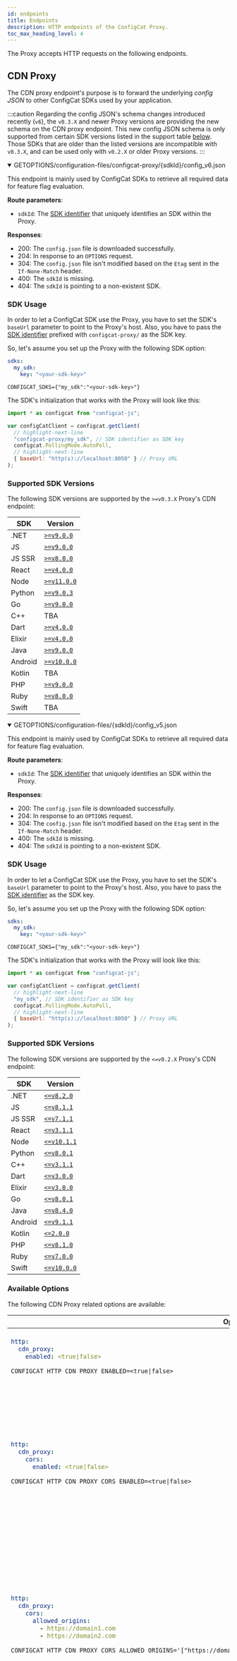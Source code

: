 ```yaml
---
id: endpoints
title: Endpoints
description: HTTP endpoints of the ConfigCat Proxy.
toc_max_heading_level: 4
---
```



The Proxy accepts HTTP requests on the following endpoints.

## CDN Proxy

The CDN proxy endpoint's purpose is to forward the underlying *config JSON* to other ConfigCat SDKs used by your application. 

:::caution
Regarding the config JSON's schema changes introduced recently (`v6`), the `v0.3.X` and newer Proxy versions are providing the new schema on the CDN proxy endpoint. 
This new config JSON schema is only supported from certain SDK versions listed in the support table [below](/advanced/proxy/endpoints/#supported-sdk-versions). 
Those SDKs that are older than the listed versions are incompatible with `v0.3.X`, and can be used only with `v0.2.X` or older Proxy versions.
:::

<Tabs groupId="versions">
<TabItem value="new" label="Proxy version 0.3.X or newer" default>

<details open>
  <summary><span className="endpoint"><span className="http-method green">GET</span><span className="http-method gray">OPTIONS</span>/configuration-files/configcat-proxy/&#123;sdkId&#125;/config_v6.json</span></summary>

This endpoint is mainly used by ConfigCat SDKs to retrieve all required data for feature flag evaluation. 

**Route parameters**:
- `sdkId`: The [SDK identifier](/advanced/proxy/proxy-overview/#sdk-identifier--sdk-key) that uniquely identifies an SDK within the Proxy.

**Responses**:
<ul className="responses">
  <li className="success"><span className="status">200</span>: The <code>config.json</code> file is downloaded successfully.</li>
  <li className="success"><span className="status">204</span>: In response to an <code>OPTIONS</code> request.</li>
  <li className="success"><span className="status">304</span>: The <code>config.json</code> file isn't modified based on the <code>Etag</code> sent in the <code>If-None-Match</code> header.</li>
  <li className="error"><span className="status">400</span>: The <code>sdkId</code> is missing.</li>
  <li className="error"><span className="status">404</span>: The <code>sdkId</code> is pointing to a non-existent SDK.</li>
</ul>
</details>

### SDK Usage

In order to let a ConfigCat SDK use the Proxy, you have to set the SDK's `baseUrl` parameter to point to the Proxy's host.
Also, you have to pass the [SDK identifier](/advanced/proxy/proxy-overview/#sdk-identifier--sdk-key) prefixed with `configcat-proxy/` as the SDK key.

So, let's assume you set up the Proxy with the following SDK option:

<Tabs groupId="yaml-env">
<TabItem value="yaml" label="YAML" default>

```yaml title="options.yml"
sdks:
  my_sdk:
    key: "<your-sdk-key>"
```

</TabItem>
<TabItem value="env-vars" label="Environment variables">

```shell
CONFIGCAT_SDKS={"my_sdk":"<your-sdk-key>"}
```

</TabItem>
</Tabs>

The SDK's initialization that works with the Proxy will look like this:

```js title="example.js"
import * as configcat from "configcat-js";

var configCatClient = configcat.getClient(
  // highlight-next-line
  "configcat-proxy/my_sdk", // SDK identifier as SDK key
  configcat.PollingMode.AutoPoll,
  // highlight-next-line
  { baseUrl: "http(s)://localhost:8050" } // Proxy URL
);
```

### Supported SDK Versions

The following SDK versions are supported by the `>=v0.3.X` Proxy's CDN endpoint:

|  SDK    | Version                                                                      |
| ------- |------------------------------------------------------------------------------|
| .NET    | [`>=v9.0.0`](https://github.com/configcat/.net-sdk/releases/tag/v9.0.0)      |
| JS      | [`>=v9.0.0`](https://github.com/configcat/js-sdk/releases/tag/v9.0.0)        |
| JS SSR  | [`>=v8.0.0`](https://github.com/configcat/js-ssr-sdk/releases/tag/v8.0.0)    |
| React   | [`>=v4.0.0`](https://github.com/configcat/react-sdk/releases/tag/v4.0.0)     |
| Node    | [`>=v11.0.0`](https://github.com/configcat/node-sdk/releases/tag/v11.0.0)    |
| Python  | [`>=v9.0.3`](https://github.com/configcat/python-sdk/releases/tag/v9.0.3)    |
| Go      | [`>=v9.0.0`](https://github.com/configcat/go-sdk/releases/tag/v9.0.0)        |
| C++     | TBA                                                                          |
| Dart    | [`>=v4.0.0`](https://github.com/configcat/dart-sdk/releases/tag/4.0.0)       |
| Elixir  | [`>=v4.0.0`](https://github.com/configcat/elixir-sdk/releases/tag/v4.0.0)    |
| Java    | [`>=v9.0.0`](https://github.com/configcat/java-sdk/releases/tag/v9.0.0)      |
| Android | [`>=v10.0.0`](https://github.com/configcat/android-sdk/releases/tag/v10.0.0) |
| Kotlin  | TBA                                                                          |
| PHP     | [`>=v9.0.0`](https://github.com/configcat/php-sdk/releases/tag/v9.0.0)       |
| Ruby    | [`>=v8.0.0`](https://github.com/configcat/ruby-sdk/releases/tag/v8.0.0)      |
| Swift   | TBA                                                                          |

</TabItem>
<TabItem value="old" label="Proxy version 0.2.X or older">

<details open>
  <summary><span className="endpoint"><span className="http-method green">GET</span><span className="http-method gray">OPTIONS</span>/configuration-files/&#123;sdkId&#125;/config_v5.json</span></summary>

This endpoint is mainly used by ConfigCat SDKs to retrieve all required data for feature flag evaluation. 

**Route parameters**:
- `sdkId`: The [SDK identifier](/advanced/proxy/proxy-overview/#sdk-identifier--sdk-key) that uniquely identifies an SDK within the Proxy.

**Responses**:
<ul className="responses">
  <li className="success"><span className="status">200</span>: The <code>config.json</code> file is downloaded successfully.</li>
  <li className="success"><span className="status">204</span>: In response to an <code>OPTIONS</code> request.</li>
  <li className="success"><span className="status">304</span>: The <code>config.json</code> file isn't modified based on the <code>Etag</code> sent in the <code>If-None-Match</code> header.</li>
  <li className="error"><span className="status">400</span>: The <code>sdkId</code> is missing.</li>
  <li className="error"><span className="status">404</span>: The <code>sdkId</code> is pointing to a non-existent SDK.</li>
</ul>
</details>

### SDK Usage

In order to let a ConfigCat SDK use the Proxy, you have to set the SDK's `baseUrl` parameter to point to the Proxy's host.
Also, you have to pass the [SDK identifier](/advanced/proxy/proxy-overview/#sdk-identifier--sdk-key) as the SDK key.

So, let's assume you set up the Proxy with the following SDK option:

<Tabs groupId="yaml-env">
<TabItem value="yaml" label="YAML" default>

```yaml title="options.yml"
sdks:
  my_sdk:
    key: "<your-sdk-key>"
```

</TabItem>
<TabItem value="env-vars" label="Environment variables">

```shell
CONFIGCAT_SDKS={"my_sdk":"<your-sdk-key>"}
```

</TabItem>
</Tabs>

The SDK's initialization that works with the Proxy will look like this:

```js title="example.js"
import * as configcat from "configcat-js";

var configCatClient = configcat.getClient(
  // highlight-next-line
  "my_sdk", // SDK identifier as SDK key
  configcat.PollingMode.AutoPoll,
  // highlight-next-line
  { baseUrl: "http(s)://localhost:8050" } // Proxy URL
);
```

### Supported SDK Versions

The following SDK versions are supported by the `<=v0.2.X` Proxy's CDN endpoint:

|  SDK    | Version                                               |
| ------- | ----------------------------------------------------- |
| .NET    | [`<=v8.2.0`](https://github.com/configcat/.net-sdk/releases/tag/v8.2.0)    |
| JS      | [`<=v8.1.1`](https://github.com/configcat/js-sdk/releases/tag/v8.1.1)      |
| JS SSR  | [`<=v7.1.1`](https://github.com/configcat/js-ssr-sdk/releases/tag/v7.1.1)  |
| React   | [`<=v3.1.1`](https://github.com/configcat/react-sdk/releases/tag/v3.1.1)   |
| Node    | [`<=v10.1.1`](https://github.com/configcat/node-sdk/releases/tag/v10.1.1)  |
| Python  | [`<=v8.0.1`](https://github.com/configcat/python-sdk/releases/tag/v8.0.1)  |
| C++     | [`<=v3.1.1`](https://github.com/configcat/cpp-sdk/releases/tag/v3.1.1)     |
| Dart    | [`<=v3.0.0`](https://github.com/configcat/dart-sdk/releases/tag/3.0.0)     |
| Elixir  | [`<=v3.0.0`](https://github.com/configcat/elixir-sdk/releases/tag/v3.0.0)  |
| Go      | [`<=v8.0.1`](https://github.com/configcat/go-sdk/releases/tag/v8.0.1)      |
| Java    | [`<=v8.4.0`](https://github.com/configcat/java-sdk/releases/tag/v8.4.0)    |
| Android | [`<=v9.1.1`](https://github.com/configcat/android-sdk/releases/tag/v9.1.1) |
| Kotlin  | [`<=2.0.0`](https://github.com/configcat/kotlin-sdk/releases/tag/2.0.0)    |
| PHP     | [`<=v8.1.0`](https://github.com/configcat/php-sdk/releases/tag/v8.1.0)     |
| Ruby    | [`<=v7.0.0`](https://github.com/configcat/ruby-sdk/releases/tag/v7.0.0)    |
| Swift   | [`<=v10.0.0`](https://github.com/configcat/swift-sdk/releases/tag/10.0.0) |

</TabItem>
</Tabs>

### Available Options

The following CDN Proxy related options are available:

<table className="proxy-arg-table">
<thead><tr><th>Option</th><th>Default</th><th>Description</th></tr></thead>
<tbody>
<tr>
<td>

<Tabs groupId="yaml-env">
<TabItem value="yaml" label="YAML" default>

```yaml
http:
  cdn_proxy:
    enabled: <true|false>
```

</TabItem>
<TabItem value="env-vars" label="Environment variable">

```shell
CONFIGCAT_HTTP_CDN_PROXY_ENABLED=<true|false>
```

</TabItem>
</Tabs>

</td>
<td><code>true</code></td>
<td>Enables or disables the CDN proxy endpoint, which can be used by ConfigCat SDKs in your applications.</td>
</tr>

<tr>
<td>

<Tabs groupId="yaml-env">
<TabItem value="yaml" label="YAML" default>

```yaml
http:
  cdn_proxy:
    cors:
      enabled: <true|false>
```

</TabItem>
<TabItem value="env-vars" label="Environment variable">

```shell
CONFIGCAT_HTTP_CDN_PROXY_CORS_ENABLED=<true|false>
```

</TabItem>
</Tabs>

</td>
<td><code>true</code></td>
<td>Enables or disables the sending of CORS headers. It can be used to restrict access to specific domains. By default, the Proxy allows each origin by setting the <code>Access-Control-Allow-Origin</code> response header to the request's origin. You can override this functionality by restricting the allowed origins with the <code>allowed_origins</code> or <code>allowed_origins_regex</code> options.</td>
</tr>

<tr>
<td>

<Tabs groupId="yaml-env">
<TabItem value="yaml" label="YAML" default>

```yaml
http:
  cdn_proxy:
    cors:
      allowed_origins: 
        - https://domain1.com
        - https://domain2.com
```

</TabItem>
<TabItem value="env-vars" label="Environment variable">

```shell
CONFIGCAT_HTTP_CDN_PROXY_CORS_ALLOWED_ORIGINS='["https://domain1.com","https://domain2.com"]'
```

</TabItem>
</Tabs>

</td>
<td>-</td>
<td>List of allowed CORS origins. When it's set, the Proxy will include only that origin in the <code>Access-Control-Allow-Origin</code> response header which matches the request's <code>Origin</code>.<br/>
When there's no matching request origin and the <code>allowed_origins_regex</code> option is not set, the Proxy will set the <code>Access-Control-Allow-Origin</code> response header to the first item in the allowed origins list.</td>
</tr>

<tr>
<td>

<Tabs groupId="yaml-env">
<TabItem value="yaml" label="YAML" default>

```yaml
http:
  cdn_proxy:
    cors:
      allowed_origins_regex:
        patterns:
          - https:\/\/.*domain1\.com
          - https:\/\/.*domain2\.com
```

</TabItem>
<TabItem value="env-vars" label="Environment variable">

```shell
CONFIGCAT_HTTP_CDN_PROXY_CORS_ALLOWED_ORIGINS_REGEX_PATTERNS='["https:\\/\\/.*domain1\\.com","https:\\/\\/.*domain2\\.com"]'
```

</TabItem>
</Tabs>

</td>
<td>-</td>
<td>
List of regex patterns used to match allowed CORS origins. When it's set, the Proxy will match the request's <code>Origin</code> with the given regex patterns. When there's a match, the <code>Access-Control-Allow-Origin</code> response header will be set to the matched origin.<br/>
When there's no matching request origin, the Proxy will set the <code>Access-Control-Allow-Origin</code> response header to the <code>if_no_match</code> field's value.
<br/>The <code>if_no_match</code> option is mandatory if this option is used.<br/>When using the environment variable, the regex escape character must be doubled (<code>&#92;&#92;</code>) because it's parsed as a JSON list and <code>&#92;</code> is also a JSON escape character.
</td>
</tr>

<tr>
<td>

<Tabs groupId="yaml-env">
<TabItem value="yaml" label="YAML" default>

```yaml
http:
  cdn_proxy:
    cors:
      allowed_origins_regex:
        if_no_match: https://domain1.com
```

</TabItem>
<TabItem value="env-vars" label="Environment variable">

```shell
CONFIGCAT_HTTP_CDN_PROXY_CORS_ALLOWED_ORIGINS_REGEX_IF_NO_MATCH="https://domain1.com"
```

</TabItem>
</Tabs>

</td>
<td>-</td>
<td>Required when the previous <code>patterns</code> option is set. It's value is used in the <code>Access-Control-Allow-Origin</code> header when an incoming request's <code>Origin</code> doesn't match with any previously configured regex patterns.</td>
</tr>

<tr>
<td>

<Tabs groupId="yaml-env">
<TabItem value="yaml" label="YAML" default>

```yaml
http:
  cdn_proxy:
    headers:
      Custom-Header-Name: "<header-value>"
```

</TabItem>
<TabItem value="env-vars" label="Environment variable">

```shell
CONFIGCAT_HTTP_CDN_PROXY_HEADERS='{"Custom-Header-Name":"<header-value>"}'
```

</TabItem>
</Tabs>

</td>
<td>-</td>
<td>Additional headers that must be sent back on each CDN proxy endpoint response.</td>
</tr>

</tbody>
</table>

## API

The API endpoints are for server side feature flag evaluation.

<details>
  <summary><span className="endpoint"><span className="http-method blue">POST</span><span className="http-method gray">OPTIONS</span>/api/&#123;sdkId&#125;/eval</span></summary>

This endpoint evaluates a single feature flag identified by a `key` with the given [User Object](/advanced/user-object). 

**Route parameters**:
- `sdkId`: The [SDK identifier](/advanced/proxy/proxy-overview/#sdk-identifier--sdk-key) that uniquely identifies an SDK within the Proxy.  

**Request body**:
```json
{
  "key": "<feature-flag-key>",
  "user": {
    "Identifier": "<user-id>",
    "Rating": 4.5,
    "Roles": ["Role1","Role2"],
    // any other attribute
  }
}
```

The type of the `user` object's fields can only be `string`, `number`, or `string[]`.

**Responses**:
<ul className="responses">
<li className="success">
<span className="status">200</span>: The feature flag evaluation finished successfully.<br/>
<div className="response-body">Response body:</div>

```json
{
  "value": <evaluated-value>,
  "variationId": "<variation-id>"
}
```

</li>
<li className="success"><span className="status">204</span>: In response to an <code>OPTIONS</code> request.</li>
<li className="error"><span className="status">400</span>: The <code>sdkId</code> or the <code>key</code> from the request body is missing.</li>
<li className="error"><span className="status">404</span>: The <code>sdkId</code> is pointing to a non-existent SDK.</li>
</ul>

</details>

<details>
  <summary><span className="endpoint"><span className="http-method blue">POST</span><span className="http-method gray">OPTIONS</span>/api/&#123;sdkId&#125;/eval-all</span></summary>

This endpoint evaluates all feature flags with the given [User Object](/advanced/user-object). 

**Route parameters**:
- `sdkId`: The [SDK identifier](/advanced/proxy/proxy-overview/#sdk-identifier--sdk-key) that uniquely identifies an SDK within the Proxy.  

**Request body**:
```json
{
  "key": "<feature-flag-key>",
  "user": {
    "Identifier": "<user-id>",
    "Rating": 4.5,
    "Roles": ["Role1","Role2"],
    // any other attribute
  }
}
```

The type of the `user` object's fields can only be `string`, `number`, or `string[]`.

**Responses**:
<ul className="responses">
<li className="success">
<span className="status">200</span>: The evaluation of all feature flags finished successfully.<br/>
<div className="response-body">Response body:</div>

```json
{
  "feature-flag-key-1": {
    "value": <evaluated-value>,
    "variationId": "<variation-id>"
  },
  "feature-flag-key-2": {
    "value": <evaluated-value>,
    "variationId": "<variation-id>"
  }
}
```

</li>
<li className="success"><span className="status">204</span>: In response to an <code>OPTIONS</code> request.</li>
<li className="error"><span className="status">400</span>: The <code>sdkId</code> is missing.</li>
<li className="error"><span className="status">404</span>: The <code>sdkId</code> is pointing to a non-existent SDK.</li>
</ul>

</details>

<details>
  <summary><span className="endpoint"><span className="http-method blue">POST</span><span className="http-method gray">OPTIONS</span>/api/&#123;sdkId&#125;/refresh</span></summary>

This endpoint commands the underlying SDK to download the latest available *config JSON*. 

**Route parameters**:
- `sdkId`: The [SDK identifier](/advanced/proxy/proxy-overview/#sdk-identifier--sdk-key) that uniquely identifies an SDK within the Proxy.  

**Responses**:
<ul className="responses">
<li className="success"><span className="status">200</span>: The refresh was successful.</li>
<li className="success"><span className="status">204</span>: In response to an <code>OPTIONS</code> request.</li>
<li className="error"><span className="status">400</span>: The <code>sdkId</code> is missing.</li>
<li className="error"><span className="status">404</span>: The <code>sdkId</code> is pointing to a non-existent SDK.</li>
</ul>

</details>

<details>
  <summary><span className="endpoint"><span className="http-method green">GET</span><span className="http-method gray">OPTIONS</span>/api/&#123;sdkId&#125;/keys</span></summary>

This endpoint returns all feature flag keys belonging to the given [SDK identifier](/advanced/proxy/proxy-overview/#sdk-identifier--sdk-key). 

**Route parameters**:
- `sdkId`: The [SDK identifier](/advanced/proxy/proxy-overview/#sdk-identifier--sdk-key) that uniquely identifies an SDK within the Proxy.  

**Responses**:
<ul className="responses">
<li className="success">
<span className="status">200</span>: The keys are returned successfully.<br/>
<div className="response-body">Response body:</div>

```json
{
  "keys": [
    "feature-flag-key-1",
    "feature-flag-key-1"
  ]
}
```

</li>
<li className="success"><span className="status">204</span>: In response to an <code>OPTIONS</code> request.</li>
<li className="error"><span className="status">400</span>: The <code>sdkId</code> is missing.</li>
<li className="error"><span className="status">404</span>: The <code>sdkId</code> is pointing to a non-existent SDK.</li>
</ul>

</details>

### Available Options

The following API related options are available:

<table className="proxy-arg-table">
<thead><tr><th>Option</th><th>Default</th><th>Description</th></tr></thead>
<tbody>
<tr>
<td>

<Tabs groupId="yaml-env">
<TabItem value="yaml" label="YAML" default>

```yaml
http:
  api:
    enabled: <true|false>
```

</TabItem>
<TabItem value="env-vars" label="Environment variable">

```shell
CONFIGCAT_HTTP_API_ENABLED=<true|false>
```

</TabItem>
</Tabs>

</td>
<td><code>true</code></td>
<td>Enables or disables the API endpoints, which can be used for server side feature flag evaluation.</td>
</tr>

<tr>
<td>

<Tabs groupId="yaml-env">
<TabItem value="yaml" label="YAML" default>

```yaml
http:
  api:
    cors:
      enabled: <true|false>
```

</TabItem>
<TabItem value="env-vars" label="Environment variable">

```shell
CONFIGCAT_HTTP_API_CORS_ENABLED=<true|false>
```

</TabItem>
</Tabs>

</td>
<td><code>true</code></td>
<td>Enables or disables the sending of CORS headers. It can be used to restrict access to specific domains. By default, the Proxy allows each origin by setting the <code>Access-Control-Allow-Origin</code> response header to the request's origin. You can override this functionality by restricting the allowed origins with the <code>allowed_origins</code> or <code>allowed_origins_regex</code> options.</td>
</tr>

<tr>
<td>

<Tabs groupId="yaml-env">
<TabItem value="yaml" label="YAML" default>

```yaml
http:
  api:
    cors:
      allowed_origins: 
        - https://domain1.com
        - https://domain2.com
```

</TabItem>
<TabItem value="env-vars" label="Environment variable">

```shell
CONFIGCAT_HTTP_API_CORS_ALLOWED_ORIGINS='["https://domain1.com","https://domain2.com"]'
```

</TabItem>
</Tabs>

</td>
<td>-</td>
<td>List of allowed CORS origins. When it's set, the Proxy will include only that origin in the <code>Access-Control-Allow-Origin</code> response header which matches the request's <code>Origin</code>.<br/>
When there's no matching request origin and the <code>allowed_origins_regex</code> option is not set, the Proxy will set the <code>Access-Control-Allow-Origin</code> response header to the first item in the allowed origins list.</td>
</tr>

<tr>
<td>

<Tabs groupId="yaml-env">
<TabItem value="yaml" label="YAML" default>

```yaml
http:
  api:
    cors:
      allowed_origins_regex:
        patterns:
          - https:\/\/.*domain1\.com
          - https:\/\/.*domain2\.com
```

</TabItem>
<TabItem value="env-vars" label="Environment variable">

```shell
CONFIGCAT_HTTP_API_CORS_ALLOWED_ORIGINS_REGEX_PATTERNS='["https:\\/\\/.*domain1\\.com","https:\\/\\/.*domain2\\.com"]'
```

</TabItem>
</Tabs>

</td>
<td>-</td>
<td>
List of regex patterns used to match allowed CORS origins. When it's set, the Proxy will match the request's <code>Origin</code> with the given regex patterns. When there's a match, the <code>Access-Control-Allow-Origin</code> response header will be set to the matched origin.<br/>
When there's no matching request origin, the Proxy will set the <code>Access-Control-Allow-Origin</code> response header to the <code>if_no_match</code> field's value.
<br/>The <code>if_no_match</code> option is mandatory if this option is used.<br/>When using the environment variable, the regex escape character must be doubled (<code>&#92;&#92;</code>) because it's parsed as a JSON list and <code>&#92;</code> is also a JSON escape character.
</td>
</tr>

<tr>
<td>

<Tabs groupId="yaml-env">
<TabItem value="yaml" label="YAML" default>

```yaml
http:
  api:
    cors:
      allowed_origins_regex:
        if_no_match: https://domain1.com
```

</TabItem>
<TabItem value="env-vars" label="Environment variable">

```shell
CONFIGCAT_HTTP_API_CORS_ALLOWED_ORIGINS_REGEX_IF_NO_MATCH="https://domain1.com"
```

</TabItem>
</Tabs>

</td>
<td>-</td>
<td>Required when the previous <code>patterns</code> option is set. It's value is used in the <code>Access-Control-Allow-Origin</code> header when an incoming request's <code>Origin</code> doesn't match with any previously configured regex patterns.</td>
</tr>

<tr>
<td>

<Tabs groupId="yaml-env">
<TabItem value="yaml" label="YAML" default>

```yaml
http:
  api:
    headers:
      Custom-Header-Name: "<header-value>"
```

</TabItem>
<TabItem value="env-vars" label="Environment variable">

```shell
CONFIGCAT_HTTP_API_HEADERS='{"Custom-Header-Name":"<header-value>"}'
```

</TabItem>
</Tabs>

</td>
<td>-</td>
<td>Additional headers that must be sent back on each API endpoint response.</td>
</tr>

<tr>
<td>

<Tabs groupId="yaml-env">
<TabItem value="yaml" label="YAML" default>

```yaml
http:
  api:
    auth_headers:
      X-API-KEY: "<auth-value>"
```

</TabItem>
<TabItem value="env-vars" label="Environment variable">

```shell
CONFIGCAT_HTTP_API_AUTH_HEADERS='{"X-API-KEY":"<auth-value>"}'
```

</TabItem>
</Tabs>

</td>
<td>-</td>
<td>Additional headers that must be on each request sent to the API endpoints. If the request doesn't include the specified header, or the values are not matching, the Proxy will respond with a <code>401</code> HTTP status code.</td>
</tr>

</tbody>
</table>

## SSE

The SSE endpoint allows you to subscribe for feature flag value changes through <a target="blank" href="https://developer.mozilla.org/en-US/docs/Web/API/Server-sent_events/Using_server-sent_events">Server-Sent Events</a> connections.

<details>
  <summary><span className="endpoint"><span className="http-method green">GET</span><span className="http-method gray">OPTIONS</span>/sse/&#123;sdkId&#125;/eval/&#123;data&#125;</span></summary> 

This endpoint subscribes to a single flag's changes. Whenever the watched flag's value changes, the Proxy sends the new value to each connected client.

**Route parameters**:
- `sdkId`: The [SDK identifier](/advanced/proxy/proxy-overview/#sdk-identifier--sdk-key) that uniquely identifies an SDK within the Proxy.  
- `data`: The `base64` encoded input data for feature flag evaluation that must contain the feature flag's key and a [User Object](/advanced/user-object).

**Responses**:
<ul className="responses">
<li className="success"><span className="status">200</span>: The SSE connection established successfully.</li>
<div className="response-body">Response body:</div>

```json
{
  "value": <evaluated-value>,
  "variationId": "<variation-id>"
}
```

<li className="success"><span className="status">204</span>: In response to an <code>OPTIONS</code> request.</li>
<li className="error"><span className="status">400</span>: The <code>sdkId</code>, <code>data</code>, or the <code>key</code> attribute of <code>data</code> is missing.</li>
<li className="error"><span className="status">404</span>: The <code>sdkId</code> is pointing to a non-existent SDK.</li>
</ul>

**Example**:
```js title="example.js"
const rawData = {
  key: "<feature-flag-key>",
  user: { // field types can only be `string`, `number`, or `string[]`.
    Identifier: "<user-id>",
    Rating: 4.5,
    Roles: ["Role1","Role2"],
    // any other attribute
  }
}

const data = btoa(JSON.stringify(rawData))
const evtSource = new EventSource("http(s)://localhost:8050/sse/my_sdk/eval/" + data);
evtSource.onmessage = (event) => {
  console.log(event.data); // {"value":<evaluated-value>,"variationId":"<variation-id>"}
};
```

</details>

<details>
  <summary><span className="endpoint"><span className="http-method green">GET</span><span className="http-method gray">OPTIONS</span>/sse/&#123;sdkId&#125;/eval-all/&#123;data&#125;</span></summary> 

This endpoint subscribes to all feature flags' changes behind the given [SDK identifier](/advanced/proxy/proxy-overview/#sdk-identifier--sdk-key). When any of the watched flags' value change, the Proxy sends its new value to each connected client.

**Route parameters**:
- `sdkId`: The [SDK identifier](/advanced/proxy/proxy-overview/#sdk-identifier--sdk-key) that uniquely identifies an SDK within the Proxy.  
- `data`: **Optional**. The `base64` encoded input data for feature flag evaluation that contains a [User Object](/advanced/user-object).

**Responses**:
<ul className="responses">
<li className="success"><span className="status">200</span>: The SSE connection established successfully.</li>
<div className="response-body">Response body:</div>

```json
{
  "feature-flag-key-1": {
    "value": <evaluated-value>,
    "variationId": "<variation-id>"
  },
  "feature-flag-key-2": {
    "value": <evaluated-value>,
    "variationId": "<variation-id>"
  }
}
```

<li className="success"><span className="status">204</span>: In response to an <code>OPTIONS</code> request.</li>
<li className="error"><span className="status">400</span>: The <code>sdkId</code> is missing.</li>
<li className="error"><span className="status">404</span>: The <code>sdkId</code> is pointing to a non-existent SDK.</li>
</ul>

**Example**:
```js title="example.js"
const rawData = {
  user: { // field types can only be `string`, `number`, or `string[]`.
    Identifier: "<user-id>",
    Rating: 4.5,
    Roles: ["Role1","Role2"],
    // any other attribute
  }
}

const data = btoa(JSON.stringify(rawData))
const evtSource = new EventSource("http(s)://localhost:8050/sse/my_sdk/eval-all/" + data);
evtSource.onmessage = (event) => {
  console.log(event.data); // {"feature-flag-key":{"value":<evaluated-value>,"variationId":"<variation-id>"}}
};
```

</details>

### Available Options

The following SSE related options are available:

<table className="proxy-arg-table">
<thead><tr><th>Option</th><th>Default</th><th>Description</th></tr></thead>
<tbody>
<tr>
<td>

<Tabs groupId="yaml-env">
<TabItem value="yaml" label="YAML" default>

```yaml
http:
  sse:
    enabled: <true|false>
```

</TabItem>
<TabItem value="env-vars" label="Environment variable">

```shell
CONFIGCAT_HTTP_SSE_ENABLED=<true|false>
```

</TabItem>
</Tabs>

</td>
<td><code>true</code></td>
<td>Enables or disables the SSE endpoint, which can be used for streaming feature flag value changes.</td>
</tr>

<tr>
<td>

<Tabs groupId="yaml-env">
<TabItem value="yaml" label="YAML" default>

```yaml
http:
  sse:
    cors:
      enabled: <true|false>
```

</TabItem>
<TabItem value="env-vars" label="Environment variable">

```shell
CONFIGCAT_HTTP_SSE_CORS_ENABLED=<true|false>
```

</TabItem>
</Tabs>

</td>
<td><code>true</code></td>
<td>Enables or disables the sending of CORS headers. It can be used to restrict access to specific domains. By default, the Proxy allows each origin by setting the <code>Access-Control-Allow-Origin</code> response header to the request's origin. You can override this functionality by restricting the allowed origins with the <code>allowed_origins</code> or <code>allowed_origins_regex</code> options.</td>
</tr>

<tr>
<td>

<Tabs groupId="yaml-env">
<TabItem value="yaml" label="YAML" default>

```yaml
http:
  sse:
    cors:
      allowed_origins: 
        - https://domain1.com
        - https://domain2.com
```

</TabItem>
<TabItem value="env-vars" label="Environment variable">

```shell
CONFIGCAT_HTTP_SSE_CORS_ALLOWED_ORIGINS='["https://domain1.com","https://domain2.com"]'
```

</TabItem>
</Tabs>

</td>
<td>-</td>
<td>List of allowed CORS origins. When it's set, the Proxy will include only that origin in the <code>Access-Control-Allow-Origin</code> response header which matches the request's <code>Origin</code>.<br/>
When there's no matching request origin and the <code>allowed_origins_regex</code> option is not set, the Proxy will set the <code>Access-Control-Allow-Origin</code> response header to the first item in the allowed origins list.</td>
</tr>

<tr>
<td>

<Tabs groupId="yaml-env">
<TabItem value="yaml" label="YAML" default>

```yaml
http:
  sse:
    cors:
      allowed_origins_regex:
        patterns:
          - https:\/\/.*domain1\.com
          - https:\/\/.*domain2\.com
```

</TabItem>
<TabItem value="env-vars" label="Environment variable">

```shell
CONFIGCAT_HTTP_SSE_CORS_ALLOWED_ORIGINS_REGEX_PATTERNS='["https:\\/\\/.*domain1\\.com","https:\\/\\/.*domain2\\.com"]'
```

</TabItem>
</Tabs>

</td>
<td>-</td>
<td>
List of regex patterns used to match allowed CORS origins. When it's set, the Proxy will match the request's <code>Origin</code> with the given regex patterns. When there's a match, the <code>Access-Control-Allow-Origin</code> response header will be set to the matched origin.<br/>
When there's no matching request origin, the Proxy will set the <code>Access-Control-Allow-Origin</code> response header to the <code>if_no_match</code> field's value.<br/>The <code>if_no_match</code> option is mandatory if this option is used.<br/>When using the environment variable, the regex escape character must be doubled (<code>&#92;&#92;</code>) because it's parsed as a JSON list and <code>&#92;</code> is also a JSON escape character.
</td>
</tr>

<tr>
<td>

<Tabs groupId="yaml-env">
<TabItem value="yaml" label="YAML" default>

```yaml
http:
  sse:
    cors:
      allowed_origins_regex:
        if_no_match: https://domain1.com
```

</TabItem>
<TabItem value="env-vars" label="Environment variable">

```shell
CONFIGCAT_HTTP_SSE_CORS_ALLOWED_ORIGINS_REGEX_IF_NO_MATCH="https://domain1.com"
```

</TabItem>
</Tabs>

</td>
<td>-</td>
<td>Required when the previous <code>patterns</code> option is set. It's value is used in the <code>Access-Control-Allow-Origin</code> header when an incoming request's <code>Origin</code> doesn't match with any previously configured regex patterns.</td>
</tr>

<tr>
<td>

<Tabs groupId="yaml-env">
<TabItem value="yaml" label="YAML" default>

```yaml
http:
  sse:
    headers:
      Custom-Header-Name: "<header-value>"
```

</TabItem>
<TabItem value="env-vars" label="Environment variable">

```shell
CONFIGCAT_HTTP_SSE_HEADERS='{"Custom-Header-Name":"<header-value>"}'
```

</TabItem>
</Tabs>

</td>
<td>-</td>
<td>Additional headers that must be sent back on each <a href="#sse">SSE endpoint</a> response.</td>
</tr>

<tr>
<td>

<Tabs groupId="yaml-env">
<TabItem value="yaml" label="YAML" default>

```yaml
http:
  sse:
    log:
      level: "<error|warn|info|debug>"
```

</TabItem>
<TabItem value="env-vars" label="Environment variable">

```shell
CONFIGCAT_HTTP_SSE_LOG_LEVEL="<error|warn|info|debug>"
```

</TabItem>
</Tabs>

</td>
<td><code>warn</code></td>
<td>The verbosity of the SSE related logs.<br />Possible values: <code>error</code>, <code>warn</code>, <code>info</code> or <code>debug</code>.</td>
</tr>

</tbody>
</table>

## Webhook

Through the webhook endpoint, you can notify the Proxy about the availability of new feature flag evaluation data. Also, with the appropriate [SDK options](/advanced/proxy/proxy-overview/#additional-sdk-options), the Proxy can [validate the signature](/advanced/notifications-webhooks/#verifying-webhook-requests) of each incoming webhook request.

<details open>
  <summary><span className="endpoint"><span className="http-method green">GET</span><span className="http-method blue">POST</span>/hook/&#123;sdkId&#125;</span></summary>

Notifies the Proxy that the SDK with the given [SDK identifier](/advanced/proxy/proxy-overview/#sdk-identifier--sdk-key) must refresh its *config JSON* to the latest version. 

**Route parameters**:
- `sdkId`: The [SDK identifier](/advanced/proxy/proxy-overview/#sdk-identifier--sdk-key) that uniquely identifies an SDK within the Proxy.  

**Responses**:
<ul className="responses">
<li className="success"><span className="status">200</span>: The Proxy accepted the notification.</li>
<li className="error"><span className="status">400</span>: The <code>sdkId</code> is missing or the <a href="/advanced/notifications-webhooks/#verifying-webhook-requests">webhook signature validation</a> failed.</li>
<li className="error"><span className="status">404</span>: The <code>sdkId</code> is pointing to a non-existent SDK.</li>
</ul>

</details>

### ConfigCat Dashboard

You can set up webhooks to invoke the Proxy on the <a target="blank" href="https://app.configcat.com/product/webhooks">Webhooks page</a> of the ConfigCat Dashboard.

<img  src="/docs/assets/proxy/webhook.png" alt="Webhook" />

### Available Options

The following webhook related options are available:

<table className="proxy-arg-table">
<thead><tr><th>Option</th><th>Default</th><th>Description</th></tr></thead>
<tbody>
<tr>
<td>

<Tabs groupId="yaml-env">
<TabItem value="yaml" label="YAML" default>

```yaml
http:
  webhook:
    enabled: <true|false>
```

</TabItem>
<TabItem value="env-vars" label="Environment variable">

```shell
CONFIGCAT_HTTP_WEBHOOK_ENABLED=<true|false>
```

</TabItem>
</Tabs>

</td>
<td><code>true</code></td>
<td>Enables or disables the Webhook endpoint, which can be used for notifying the Proxy about the availability of new feature flag evaluation data.</td>
</tr>

<tr>
<td>

<Tabs groupId="yaml-env">
<TabItem value="yaml" label="YAML" default>

```yaml
http:
  webhook:
    auth:
      user: "<auth-user>"
```

</TabItem>
<TabItem value="env-vars" label="Environment variable">

```shell
CONFIGCAT_HTTP_WEBHOOK_AUTH_USER="<auth-user>"
```

</TabItem>
</Tabs>

</td>
<td>-</td>
<td>Basic authentication user. The basic authentication webhook header can be set on the <a target="blank" href="https://app.configcat.com/product/webhooks">Webhooks page</a> of the ConfigCat Dashboard.</td>
</tr>

<tr>
<td>

<Tabs groupId="yaml-env">
<TabItem value="yaml" label="YAML" default>

```yaml
http:
  webhook:
    auth:
      password: "<auth-pass>"
```

</TabItem>
<TabItem value="env-vars" label="Environment variable">

```shell
CONFIGCAT_HTTP_WEBHOOK_AUTH_PASSWORD="<auth-pass>"
```

</TabItem>
</Tabs>

</td>
<td>-</td>
<td>Basic authentication password. The basic authentication webhook header can be set on the <a target="blank" href="https://app.configcat.com/product/webhooks">Webhooks page</a> of the ConfigCat Dashboard.</td>
</tr>

<tr>
<td>

<Tabs groupId="yaml-env">
<TabItem value="yaml" label="YAML" default>

```yaml
http:
  webhook:
    auth_headers:
      X-API-KEY: "<auth-value>"
```

</TabItem>
<TabItem value="env-vars" label="Environment variable">

```shell
CONFIGCAT_HTTP_WEBHOOK_AUTH_HEADERS='{"X-API-KEY":"<auth-value>"}'
```

</TabItem>
</Tabs>

</td>
<td>-</td>
<td>Additional headers that ConfigCat must send with each request to the Webhook endpoint. Webhook headers can be set on the <a target="blank" href="https://app.configcat.com/product/webhooks">Webhooks page</a> of the ConfigCat Dashboard.</td>
</tr>

</tbody>
</table>
